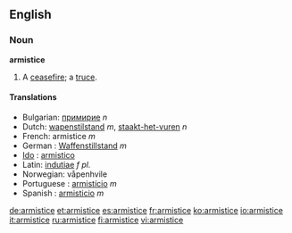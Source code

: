 ==English==

===Noun===
'''armistice'''
#A [[ceasefire]]; a [[truce]].

====Translations====
*Bulgarian: [[примирие]] ''n''
*Dutch: [[wapenstilstand]] ''m'', [[staakt-het-vuren]] ''n''
*French: armistice ''m''
*German : [[Waffenstillstand]] ''m''
*[[Ido]] : [[armistico]]
*Latin: [[indutiae]] ''f pl.''
*Norwegian: våpenhvile
*Portuguese : [[armistício]] ''m''
*Spanish : [[armisticio]] ''m''

[[de:armistice]]
[[et:armistice]]
[[es:armistice]]
[[fr:armistice]]
[[ko:armistice]]
[[io:armistice]]
[[it:armistice]]
[[ru:armistice]]
[[fi:armistice]]
[[vi:armistice]]
